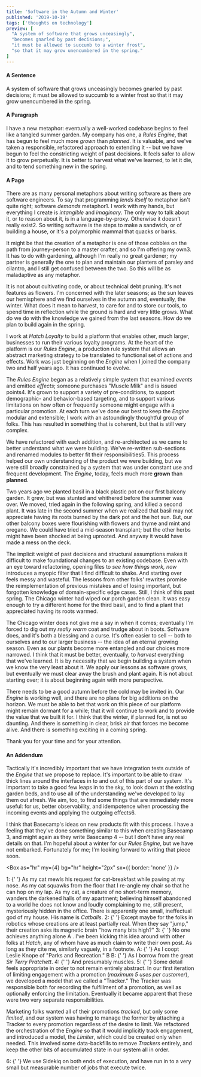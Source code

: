 ```yaml
---
title: 'Software in the Autumn and Winter'
published: '2019-10-19'
tags: ['thoughts on technology']
preview: [
  "A system of software that grows unceasingly",
  "becomes gnarled by past decisions;",
  "it must be allowed to succumb to a winter frost",
  "so that it may grow unencumbered in the spring."
]
---
```



<Box fontSize={3}>

#### A Sentence

A system of software that grows unceasingly becomes gnarled by past decisions; it must be allowed to succumb to a winter frost so that it may grow unencumbered in the spring.

<Box display="flex" alignItems="center" justifyContent="center">
  <Icon icon={OrigamiSquirrelOutline} color="muted" size={6} />
</Box>

#### A Paragraph

I have a new metaphor: eventually a well-worked codebase begins to feel like a tangled summer garden. My company has one, a _Rules Engine_, that has begun to feel much more _grown_ than _planned_. It is valuable, and we've taken a responsible, refactored approach to extending it -- but we have begun to feel the constricting weight of past decisions. It feels safer to allow it to grow perpetually. It is better to harvest what we've learned, to let it die, and to tend something new in the spring.

<Box display="flex" alignItems="center" justifyContent="center">
  <Icon icon={OrigamiSquirrelOutline} color="muted" size={6} />
  <Icon icon={OrigamiSquirrelOutline} color="muted" size={6} />
</Box>

#### A Page

There are as many personal metaphors about writing software as there are software engineers. To say that programming _lends itself_ to metaphor isn't quite right; software _demands_ metaphor<Footnote id="foot-1" href="#1">1</Footnote>. I work with my hands, but everything I create is _intangible_ and _imaginary_. The only way to talk about it, or to reason about it, is in a language-by-proxy. Otherwise it doesn't really exist<Footnote id="foot-2" href="#2">2</Footnote>. So writing software is the steps to make a sandwich, or of building a house, or it's a polymorphic mammal that quacks or barks.

It might be that the creation of a metaphor is one of those cobbles on the path from journey-person to a master crafter, and so I'm offering my own<Footnote id="foot-3" href="#3">3</Footnote>. It has to do with gardening, although I'm really no great gardener; my partner is generally the one to plan and maintain our planters of parsley and cilantro, and I still get confused between the two. So this will be as maladaptive as any metaphor.

It is not about cultivating code, or about technical debt pruning. It's not features as flowers. I'm concerned with the later seasons; as the sun leaves our hemisphere and we find ourselves in the autumn and, eventually, the winter. What does it mean to harvest, to care for and to store our tools, to spend time in reflection while the ground is hard and very little grows. What do we do with the knowledge we gained from the last seasons. How do we plan to build again in the spring.

<Box display="flex" alignItems="center" justifyContent="center">
  <Icon icon={OrigamiSquirrelOutline} color="muted" size={6} />
  <Icon icon={OrigamiSquirrelOutline} color="muted" size={6} />
  <Icon icon={OrigamiSquirrelOutline} color="muted" size={6} />
</Box>

I work at _Hatch Loyalty_ to build a platform that enables other, much larger, businesses to run their various loyalty programs. At the heart of the platform is our _Rules Engine_, a <Link href="https://martinfowler.com/bliki/RulesEngine.html" target="_blank" color="muted">production rule system</Link> that allows an abstract marketing strategy to be translated to functional set of actions and effects. Work was just beginning on the _Engine_ when I joined the company two and half years ago. It has continued to evolve.

The _Rules Engine_ began as a relatively simple system that examined _events_ and emitted _effects_; someone purchases "Muscle Milk" and is issued points<Footnote id="foot-4" href="#4">4</Footnote>. It's grown to support a variety of pre-conditions, to support demographic- and behavior-based targeting, and to support various limitations on how often or frequently someone might engage with a particular promotion. At each turn we've done our best to keep the _Engine_ modular and extensible; I work with an astoundingly thoughtful group of folks. This has resulted in something that is coherent, but that is still very complex.

We have refactored with each addition, and re-architected as we came to better understand what we were building. We've re-written sub-sections and renamed modules to better fit their responsibilities<Footnote id="foot-5" href="#5">5</Footnote>. This process helped our own understanding of the product we were building, but we were still broadly constrained by a system that was under constant use and frequent development. The _Engine_, today, feels much more **grown** than **planned**.

<Box display="flex" alignItems="center" justifyContent="center">
  <Icon icon={OrigamiSquirrelOutline} color="accent" size={6} />
  <Icon icon={OrigamiSquirrelOutline} color="accent" size={6} />
  <Icon icon={OrigamiSquirrelOutline} color="accent" size={6} />
</Box>

Two years ago we planted basil in a black plastic pot on our first balcony garden. It grew, but was stunted and whithered before the summer was over. We moved, tried again in the following spring, and killed a second plant. It was late in the second summer when we realized that basil may not appreciate having its roots burned by the dark pot and the hot sun. But, our other balcony boxes were flourishing with flowers and thyme and mint and oregano. We could have tried a mid-season transplant; but the other herbs might have been shocked at being uprooted. And anyway it would have made a mess on the deck.

The implicit weight of past decisions and structural assumptions makes it difficult to make foundational changes to an existing codebase. Even with an eye toward refactoring, opening files to _see how things work, now_ introduces a myopic filter that I find difficult to shake. And starting over feels messy and wasteful. The lessons from other folks' rewrites promise the reimplementation of previous mistakes and of losing important, but forgotten knowledge of domain-specific edge cases. Still, I think of this past spring. The Chicago winter had wiped our porch garden clean. It was easy enough to try a different home for the third basil, and to find a plant that appreciated having its roots warmed.

The Chicago winter does not give me a say in when it comes; eventually I'm forced to dig out my _really warm_ coat and trudge about in boots. Software does, and it's both a blessing and a curse. It's often easier to sell -- both to ourselves and to our larger business -- the idea of an eternal growing season. Even as our plants become more entangled and our choices more narrowed. I think that it must be better, eventually, to _harvest_ everything that we've learned. It is by necessity that we begin building a system when we know the very least about it. We apply our lessons as software grows, but eventually we must clear away the brush and plant again. It is not about starting over; it is about beginning again with more perspective.

There needs to be a good autumn before the cold may be invited in. Our _Engine_ is working well, and there are no plans for big additions on the horizon. We must be able to bet that work on this piece of our platform might remain dormant for a while; that it will continue to work and to provide the value that we built it for. I think that the winter, if planned for, is not so daunting. And there is something in clear, brisk air that forces me become alive. And there is something exciting in a coming spring.

Thank you for your time and for your attention.

<Box display="flex" alignItems="center" justifyContent="center">
  <Icon icon={OrigamiSquirrelFilled} color="accent" size={6} />
  <Icon icon={OrigamiSquirrelFilled} color="accent" size={6} />
  <Icon icon={OrigamiSquirrelFilled} color="accent" size={6} />
</Box>

#### An Addendum

Tactically it's incredibly important that we have integration tests outside of the _Engine_ that we propose to replace. It's important to be able to draw thick lines around the interfaces in to and out of this part of our system. It's important to take a good few leaps in to the sky, to look down at the existing garden beds, and to use all of the understanding we've developed to lay them out afresh. We aim, too, to find some things that are immediately more useful: for us, better observability, and idempotence when processing the incoming events and applying the outgoing effects<Footnote id="foot-6" href="#6">6</Footnote>.

I think that Basecamp's ideas on <Link href="https://basecamp.com/shapeup/4.2-appendix-03#new-versus-existing-products" target="_blank" color="muted">new products</Link> fit with this process. I have a feeling that they've done something similar to this when creating Basecamp 3, and might again as they write Basecamp 4 -- but I don't have any real details on that. I'm hopeful about a winter for our _Rules Engine_, but we have not embarked. Fortunately for me; I'm looking forward to writing that piece soon.

<Box as="hr" my={4} bg="hr" height="2px" sx={{ border: 'none' }} />

<Text color="muted" id="1" mb={2}>
  <Link href="#foot-1" color="accent">
    1:
  </Link>{' '}
  As my cat mewls his request for cat-breakfast while pawing at my nose. As my cat squawks from the floor that I re-angle my chair so that
  he can hop on my lap. As my cat, a creature of no short-term memory, wanders the darkened halls of my apartment; believing himself
  abandoned to a world he does not know and loudly complaining to me, still present, mysteriously hidden in the office. There is apparently
  one small, ineffectual god of my house. His name is <i>Catballs</i>.
</Text>

<Text color="muted" id="2" mb={2}>
  <Link href="#foot-2" color="accent">
    2:
  </Link>{' '}
  Except maybe for the folks in robotics whose creations are at least partially real. When they say "jump," their creation asks its magnetic
  brain "how many bits high?"
</Text>

<Text color="muted" id="3" mb={2}>
  <Link href="#foot-3" color="accent">
    3:
  </Link>{' '}
  No one achieves anything alone
  <Footnote id="foot-A" href="#A">
    A
  </Footnote>. I've been kicking this idea around with other folks at <i>Hatch</i>, any of whom have as much claim to write their own post. As
  long as they cite me, similarly vaguely, in a footnote.
</Text>

<Text color="muted" id="A" mb={2}>
  <Link href="#foot-A" color="accent">
    A:
  </Link>{' '}
  As I coopt Leslie Knope of "Parks and Recreation."
  <Footnote id="foot-B" href="#B">
    B
  </Footnote>
</Text>

<Text color="muted" id="B" mb={2}>
  <Link href="#foot-B" color="accent">
    B:
  </Link>{' '}
  As I borrow from the great <i>Sir Terry Pratchett</i>.
</Text>

<Text color="muted" id="4" mb={2}>
  <Link href="#foot-4" color="accent">
    4:
  </Link>{' '}
  And presumably muscles.
</Text>

<Text color="muted" id="5" mb={2}>
  <Link href="#foot-5" color="accent">
    5:
  </Link>{' '}
  Some detail feels appropriate in order to not remain entirely abstract. In our first iteration of limiting engagement with a promotion (<i>maximum 5 uses per customer</i>), we developed a model that we called a "Tracker." The Tracker was responsible both for recording the fulfillment of a promotion, as well as optionally enforcing the limitation. Eventually it became apparent that these were two very separate responsibilities.

Marketing folks wanted all of their promotions <i>tracked</i>, but only some <i>limited</i>, and our system was having to manage the former by attaching a Tracker to every promotion regardless of the desire to limit. We refactored the orchestration of the <i>Engine</i> so that it would implicitly track engagement, and introduced a model, the <i>Limiter</i>, which could be created only when needed. This involved some data-backfills to remove <i>Trackers</i> entirely, and keep the other bits of accumulated state in our system all in order.

</Text>

<Text color="muted" id="6" mb={2}>
  <Link href="#foot-6" color="accent">
    6:
  </Link>{' '}
  We use Sidekiq on both ends of execution, and have run in to a very small but measurable number of jobs that execute <Link href="https://github.com/mperham/sidekiq/wiki/FAQ#what-happens-to-long-running-jobs-when-sidekiq-restarts" target="_blank" color="muted">twice</Link>.
</Text>
</Box>

